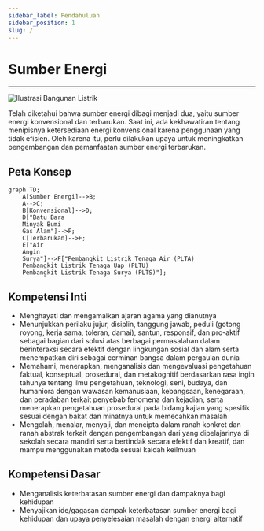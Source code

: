 ```yaml
---
sidebar_label: Pendahuluan
sidebar_position: 1
slug: /
---
```


# Sumber Energi

---

![Ilustrasi Bangunan Listrik](./img/sumber.svg)

Telah diketahui bahwa sumber energi dibagi menjadi dua, yaitu sumber energi konvensional dan terbarukan. Saat ini, ada kekhawatiran tentang menipisnya ketersediaan energi konvensional karena penggunaan yang tidak efisien. Oleh karena itu, perlu dilakukan upaya untuk meningkatkan pengembangan dan pemanfaatan sumber energi terbarukan. 

## Peta Konsep

```mermaid
graph TD;
    A[Sumber Energi]-->B;
    A-->C;
    B[Konvensional]-->D;
    D["Batu Bara
    Minyak Bumi
    Gas Alam"]-->F;
    C[Terbarukan]-->E;
    E["Air
    Angin
    Surya"]-->F["Pembangkit Listrik Tenaga Air (PLTA)
    Pembangkit Listrik Tenaga Uap (PLTU)
    Pembangkit Listrik Tenaga Surya (PLTS)"];
```

## Kompetensi Inti

* Menghayati dan mengamalkan ajaran agama yang dianutnya
* Menunjukkan perilaku jujur, disiplin, tanggung jawab, peduli (gotong royong, kerja sama, toleran, damai), santun, responsif, dan pro-aktif sebagai bagian dari solusi atas berbagai permasalahan dalam berinteraksi secara efektif dengan lingkungan sosial dan alam serta menempatkan diri sebagai cerminan bangsa dalam pergaulan dunia 
* Memahami, menerapkan, menganalisis dan mengevaluasi pengetahuan faktual, konseptual, prosedural, dan metakognitif berdasarkan rasa ingin tahunya tentang ilmu pengetahuan, teknologi, seni, budaya, dan humaniora dengan wawasan kemanusiaan, kebangsaan, kenegaraan, dan peradaban terkait penyebab fenomena dan kejadian, serta menerapkan pengetahuan prosedural pada bidang kajian yang spesifik sesuai dengan bakat dan minatnya untuk memecahkan masalah
* Mengolah, menalar, menyaji, dan mencipta dalam ranah konkret dan ranah abstrak terkait dengan pengembangan dari yang dipelajarinya di sekolah secara mandiri serta bertindak secara efektif dan kreatif, dan mampu menggunakan metoda sesuai kaidah keilmuan

## Kompetensi Dasar

* Menganalisis keterbatasan sumber energi dan dampaknya bagi kehidupan
* Menyajikan ide/gagasan dampak keterbatasan sumber energi bagi kehidupan dan upaya penyelesaian masalah dengan energi alternatif